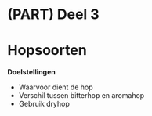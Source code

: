 # (PART) Deel 3 {-}
# Hopsoorten

**Doelstellingen**

-  Waarvoor dient de hop
-  Verschil tussen bitterhop en aromahop
-  Gebruik dryhop

